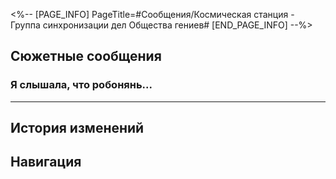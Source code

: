 <%-- [PAGE_INFO]
PageTitle=#Сообщения/Космическая станция - Группа синхронизации дел Общества гениев#
[END_PAGE_INFO] --%>
{{Сообщение Инфобокс
|id          = 113
|Изображение = НИП Космическая станция - Группа синхронизации дел Общества гениев Иконка.png
|Тип         = Группа
|Персонажи   = [[Аста]]; [[Жуань Мэй]]; [[Первопроходец]]; [[Скрюллум]]
|Фракция     = Космическая станция «Герта»
}}

==Сюжетные сообщения==
===Я слышала, что робонянь...===
{{Сообщения
|условие_получения = 
|текст =
:'''Аста:''' Я слышала, что робонянь доложил о произошедшем. Если собираешься делать групповое фото, то лучше привести тех, кто непосредственно с этим связан.
:'''Скрюллум:''' Жуань Мэй как раз вовремя.
:{{Диалог|Предупреждение}} Аста пригласила пользователя (Первопроходец) в групповой чат
:'''Жуань Мэй:''' Хм-м-м
:'''Жуань Мэй:''' Я только вернулась с пустынной планеты туда, где есть связь.
:{Выбор} Ты-то мне и нужна.
::'''(Первопроходец):''' Отлично. Ты-то мне и нужна, Жуань Мэй.
:{Выбор} Вот повезло так повезло!
::'''(Первопроходец):''' Вот это совпадение! Я как раз {{MC|ж=хотела|м=хотел}} с тобой поговорить. Даже не верится, что всё так удачно сложилось.
:'''Жуань Мэй:''' Что такое?
:{{Диалог|Предупреждение}} Изображение слишком большое. Уменьшите файл и попробуйте ещё раз.
:'''Аста:''' Просто как файл прикрепи, так качество будет получше.
:{{Диалог|Предупреждение}} Файл «Мы_тут_на_станции_по_тебе_соскучились» отправлен
:'''Жуань Мэй:''' Что это?
:'''Жуань Мэй:''' Дай-ка посмотрю...
:'''Жуань Мэй:''' [[File:Sticker PPG 11 Ruan Mei 04.png|80px|&lbrack;Прошу тебя&rbrack;]]
:'''Скрюллум:''' Мне уже доводилось слышать, что органические существа способны выражать любовь разными способами. Эти создания проявляют неограниченные возможности. Восхитительно.
:'''Жуань Мэй:''' Не ожидала, что они смогут прогрессировать до такой степени. Получилась практически мини-цивилизация.
:'''Скрюллум:''' Они ещё в начальной стадии развития. Если отталкиваться от продолжительности жизни органических существ, то можно сказать, что их общество находится на этапе зарождения.
:{Выбор} Передать им от тебя привет?
::'''(Первопроходец):''' Передать им от тебя привет?
:{Выбор} Хочешь их навестить?
::'''(Первопроходец):''' Хочешь их навестить?
:'''Жуань Мэй:''' ...
:'''Жуань Мэй:''' Удивительно... Наверное, это самая прекрасная «случайность».
:'''Жуань Мэй:''' Может, я ещё приеду на космическую станцию в ближайшее время.
:'''Жуань Мэй:''' Малышей повидаю.
:'''Аста:''' О созданиях сейчас заботятся робонянь и (Первопроходец). Если тебе что-то понадобится, пиши в любое время.
:{Выбор} [Башенка]
::'''(Первопроходец):''' [[File:Sticker PPG 11 Dr. Ratio 02.png|80px|&lbrack;Башенка&rbrack;]]
:{Выбор} [Чаю?]
::'''(Первопроходец):''' [[File:Sticker PPG 11 Dr. Ratio 01.png|80px|&lbrack;Чаю?&rbrack;]]
:'''Жуань Мэй:''' Обязательно.
:'''Жуань Мэй:''' [[File:Sticker PPG 11 Ruan Mei 01.png|80px|&lbrack;Вкусняшки&rbrack;]]
}}
----

==История изменений==
{{История изменений|2.7}}

==Навигация==
{{Сообщения Навбокс}}
